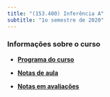 ```yaml
---
title: "(153.400) Inferência A"
subtitle: "1o semestre de 2020"
---
```


### Informações sobre o curso

- [**Programa do curso**](./syllabus/){target="_blank"}

- [**Notas de aula**](https://www.overleaf.com/read/ndcxvbjgvkbx
)

- [**Notas em avaliações**](./grades/){target="_blank"}
